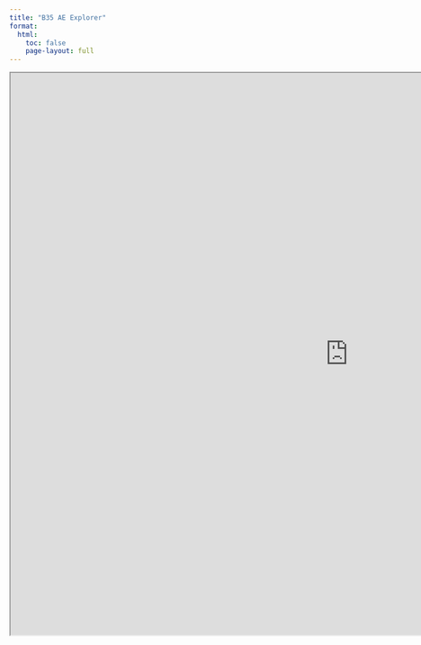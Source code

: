 ```yaml
---
title: "B35 AE Explorer"
format:
  html:
    toc: false
    page-layout: full
---
```


<p align="center">

<iframe src="https://mluu921.shinyapps.io/u01-shiny-b35-ae-explorer/" height="1000px" width="1200px">

</iframe>

</p>

<!-- [Github](https://github.com/mluu921/u01-shiny-b35-ae-explorer) -->
